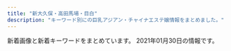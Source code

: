 ```yaml
---
title: "新大久保・高田馬場・目白"
description: "キーワード別にの巨乳アジアン・チャイナエステ嬢情報をまとめました。"
---
```


新着画像と新着キーワードをまとめています。
2021年01月30日の情報です。

<DmmAffiliateIns />
<KeywordTable
  shops={
    [
    {
        "station": "JR\u9ad8\u7530\u99ac\u5834\u99c5",
        "name": "NEW ONLY ONE",
        "keywords": {
            "88": 4,
            "C": 3,
            "D": 4,
            "86": 5,
            "E": 2
        },
        "img_links": [
            "http://www.aromaonly1.com/uploads/0d74a4af5e268e3562daa56048c13906.jpg",
            "http://www.aromaonly1.com/uploads/305e7816c9390b899011ef6e82855b7d.jpg",
            "http://www.aromaonly1.com/images/index_12.jpg",
            "http://www.aromaonly1.com/images/index_21.jpg",
            "http://www.aromaonly1.com/uploads/3e6ede4dd71b9611bfc0fc01fff82057.jpg",
            "http://www.aromaonly1.com/images/index_06.jpg",
            "http://www.aromaonly1.com/images/index_02.jpg",
            "http://www.aromaonly1.com/uploads/822de08541e5f0a03b8fdd99ac777097.jpg",
            "http://www.aromaonly1.com/images/index_15.jpg",
            "http://www.aromaonly1.com/images/index_04.jpg",
            "http://www.aromaonly1.com/uploads/18799c1985ca7d1cd026808323ec51c2.jpg",
            "http://www.aromaonly1.com/images/index_20.jpg",
            "http://www.aromaonly1.com/images/index_16.jpg",
            "http://www.aromaonly1.com/uploads/33c6d79a06e306e309deefd74daa5ef6.jpg",
            "http://www.aromaonly1.com/images/index_17.jpg",
            "http://www.aromaonly1.com/uploads/8e9e8b4d89b256773f17dff61368328c.jpg",
            "http://www.aromaonly1.com/images/index_08.jpg",
            "http://www.aromaonly1.com/images/index_19.jpg",
            "http://www.aromaonly1.com/images/index_11.jpg",
            "http://www.aromaonly1.com/images/girls_10.jpg",
            "http://www.aromaonly1.com/uploads/c24b4a66b959c50d941c227e2167e47a.jpg",
            "http://www.aromaonly1.com/uploads/6d6161355034da26e622af1b5469296f.jpg",
            "http://www.aromaonly1.com/uploads/269045fb02ee17a03b99afcdabc449fa.jpg",
            "http://www.aromaonly1.com/uploads/56e94a67d1aa4ea89d5f2064a387ab96.jpg",
            "http://www.aromaonly1.com/uploads/a4bfacdc272e1f3c3ee9884036dbf094.jpg",
            "http://www.aromaonly1.com/uploads/ac75f516de3602f2ed5de1d9e2383a35.jpg",
            "http://www.aromaonly1.com/images/service_10.jpg",
            "http://www.aromaonly1.com/uploads/e01fa669285bc99ba782abfd90a08bb2.jpg",
            "http://www.aromaonly1.com/images/service_11.jpg",
            "http://www.aromaonly1.com/images/index_14.jpg",
            "http://www.aromaonly1.com/uploads/b43afdf6c0db7020b472f89b05664984.jpg",
            "http://www.aromaonly1.com/images/index_18.jpg",
            "http://www.aromaonly1.com/images/link_10.jpg",
            "http://www.aromaonly1.com/uploads/2f5941103973429d3981087968a845a3.jpg",
            "http://www.aromaonly1.com/images/index_03.jpg",
            "http://www.aromaonly1.com/uploads/5f4083d49285cbe64774b1bd70e86150.jpg",
            "http://www.aromaonly1.com/images/interior_10.jpg",
            "http://www.aromaonly1.com/uploads/015cba9c432d730d26583fe998534fa6.jpg",
            "http://www.aromaonly1.com/images/fanhui.png",
            "http://www.aromaonly1.com/images/index_05.jpg",
            "http://www.aromaonly1.com/images/index_01.jpg",
            "http://www.aromaonly1.com/images/index_07.jpg",
            "http://www.aromaonly1.com/my_work/images/pic1.png",
            "http://www.aromaonly1.com/uploads/66dc68de1f9c001b6f15d52303314efc.jpg"
        ],
        "url": "http://www.aromaonly1.com/"
    },
    {
        "img_links": [
            "http://esthe.top/images/demo/slider/images/slide2.png",
            "http://esthe.top/images/an_1_06.jpg",
            "http://esthe.top/images/room_images/gallery-03.jpg",
            "http://esthe.top/images/demo/slider/images/slide5.png",
            "http://esthe.top/images/demo/slider/tooltips/slide3.png",
            "http://esthe.top/images/acs_ima/access-03.jpg",
            "http://esthe.top/images/staff_images/staff_04a.jpg",
            "http://esthe.top/images/room_images/gallery-02.jpg",
            "http://esthe.top/images/an_2_07.jpg",
            "http://esthe.top/images/room_images/gallery-04.jpg",
            "http://esthe.top/images/staff_images/staff_07a.jpg",
            "http://esthe.top/images/an_2_05.jpg",
            "http://esthe.top/images/an_2_06.jpg",
            "http://esthe.top/images/room_images/gallery-05.jpg",
            "http://esthe.top/images/room_images/gallery-06.jpg",
            "http://esthe.top/images/an_2_02.jpg",
            "http://esthe.top/images/demo/slider/images/slide4.png",
            "http://esthe.top/images/room_images/index-01.jpg",
            "http://esthe.top/images/demo/slider/images/slide3.png",
            "http://esthe.top/images/an_1_05.jpg",
            "http://esthe.top/images/staff_images/staff_01b.jpg",
            "http://esthe.top/images/an_1_07.jpg",
            "http://esthe.top/images/staff_images/staff_01a.jpg",
            "http://esthe.top/images/an_1_02.jpg",
            "http://esthe.top/images/demo/slider/tooltips/slide5.png",
            "http://esthe.top/images/an_2_04.jpg",
            "http://esthe.top/images/Bottom_01.jpg",
            "http://esthe.top/images/acs_ima/access-01.jpg",
            "http://esthe.top/images/an_2_03.jpg",
            "http://esthe.top/images/acs_ima/access-02.jpg",
            "http://esthe.top/images/acs_ima/access-04.jpg",
            "http://esthe.top/images/an_1_03.jpg",
            "http://esthe.top/images/staff_images/staff_010a.jpg",
            "http://esthe.top/images/room_images/index-02.jpg",
            "http://esthe.top/images/room_images/gallery-01.jpg",
            "http://esthe.top/images/staff_images/staff_09b.jpg",
            "http://esthe.top/images/demo/slider/tooltips/slide2.png",
            "http://esthe.top/images/demo/slider/images/slide1.png",
            "http://esthe.top/images/staff_images/staff_010b.jpg",
            "http://esthe.top/images/staff_images/staff_04b.jpg",
            "http://esthe.top/images/demo/slider/tooltips/slide4.png",
            "http://esthe.top/images/an_1_04.jpg",
            "http://esthe.top/images/QRcode.jpg",
            "http://esthe.top/images/staff_images/staff_09a.jpg",
            "http://esthe.top/images/Bottom_02.jpg",
            "http://esthe.top/images/demo/slider/tooltips/slide1.png",
            "http://esthe.top/images/staff_images/staff_07b.jpg"
        ],
        "url": "http://esthe.top/",
        "station": "JR\u9ad8\u7530\u99ac\u5834\u99c5\u6771\u53e3",
        "keywords": {},
        "name": "RAN\uff5e\u30e9\u30f3\uff5e"
    },
    {
        "keywords": {
            "C": 4
        },
        "station": "JR\u65b0\u5927\u4e45\u4fdd\u99c5",
        "name": "\u7e01\u4e2d\u7e01\uff5e\u3048\u3093\u3061\u3085\u3046\u3048\u3093\uff5e",
        "img_links": [
            "http://www.enchuen.com/images/h2_qa.png",
            "http://www.enchuen.com/images/top_slider1.jpg",
            "http://www.enchuen.com/images/h2_instagam.png",
            "http://www.enchuen.com/images/top_slider4.jpg",
            "http://www.enchuen.com/images/img_service03.png",
            "http://www.enchuen.com/images/icon_chi.png",
            "http://www.enchuen.com/images/h2_servicecontents.png",
            "http://www.enchuen.com/images/img_slider02.png",
            "http://www.enchuen.com/images/top_slider6.jpg",
            "http://www.enchuen.com/images/therapist_yona.jpg",
            "http://www.enchuen.com/images/img_service01.png",
            "http://www.enchuen.com/images/btn_gnavi05_no.png",
            "http://www.enchuen.com/images/therapist_noa.jpg",
            "http://www.enchuen.com/images/interior02.jpg",
            "http://www.enchuen.com/images/therapist_kaori_s.jpg",
            "http://www.enchuen.com/images/tw_header.png",
            "http://www.enchuen.com/images/img_service04.png",
            "http://www.enchuen.com/images/interior04.jpg",
            "http://www.enchuen.com/images/therapist_noa_s.jpg",
            "http://www.enchuen.com/images/ins_header.png",
            "http://www.enchuen.com/images/img_slider03.png",
            "http://www.enchuen.com/images/img_service05.png",
            "http://www.enchuen.com/images/h2_information.png",
            "http://www.enchuen.com/images/h2_twitter.png",
            "http://www.enchuen.com/images/h2_alltherapist.png",
            "http://www.enchuen.com/images/h2_alliancegide2.png",
            "http://www.enchuen.com/images/interior04_s.jpg",
            "http://www.enchuen.com/images/mess_footer.png",
            "http://www.enchuen.com/images/icon_eng.png",
            "http://www.enchuen.com/images/therapist_kaori.jpg",
            "http://www.enchuen.com/images/h2_alliancegide.png",
            "http://www.enchuen.com/images/interior03_s.jpg",
            "http://www.enchuen.com/images/img_service07.png",
            "http://www.enchuen.com/images/btn_gnavi02_no.png",
            "http://www.enchuen.com/images/img_aromaoil.png",
            "http://www.enchuen.com/images/pagetop.png",
            "http://www.enchuen.com/images/ins_footer.png",
            "http://www.enchuen.com/images/top_slider5.jpg",
            "http://www.enchuen.com/images/interior01.jpg",
            "http://www.enchuen.com/images/interior03.jpg",
            "http://www.enchuen.com/images/h2_link01.png",
            "http://www.enchuen.com/images/btn_gnavi04_no.png",
            "http://www.enchuen.com/images/mail_header.png",
            "http://www.enchuen.com/images/tel_header.png",
            "http://www.enchuen.com/images/h2_contact.png",
            "http://www.enchuen.com/images/h2_linkban.png",
            "http://www.enchuen.com/images/therapist_yume_s.jpg",
            "http://www.enchuen.com/images/tw_footer.png",
            "http://www.enchuen.com/images/ban-tel.png",
            "http://www.enchuen.com/images/therapist_yume.jpg",
            "http://www.enchuen.com/images/btn_gnavi03_no.png",
            "http://www.enchuen.com/images/pickmessage01.png",
            "http://www.enchuen.com/images/top_slider3.jpg",
            "http://www.enchuen.com/images/interior01_s.jpg",
            "http://www.enchuen.com/images/therapist_yona_s.jpg",
            "http://www.enchuen.com/images/img_service02.png",
            "http://www.enchuen.com/images/interior02_s.jpg",
            "http://www.enchuen.com/images/img_service06.png",
            "http://www.enchuen.com/images/top_slider2.jpg",
            "http://www.enchuen.com/images/q_qa.png",
            "http://www.enchuen.com/images/btn_gnavi06_no.png",
            "http://www.enchuen.com/images/img_comimgsoon.jpg",
            "http://www.enchuen.com/images/btn_gnavi01_no.png",
            "http://www.enchuen.com/images/img_slider01.png",
            "http://www.enchuen.com/images/a_qa.png"
        ],
        "url": "http://www.enchuen.com/"
    },
    {
        "url": "http://www.y-rlx.site/",
        "name": "\u60a0\u30a8\u30b9\u30c6",
        "station": "JR\u9ad8\u7530\u99ac\u5834\u99c5\u65e9\u7a32\u7530\u53e3",
        "img_links": [
            "http://www.y-rlx.site/images/index_09.jpg",
            "http://www.y-rlx.site/girl/05.jpg",
            "http://y-rlx.site/images/index_04.jpg",
            "http://www.y-rlx.site/images/card.jpg",
            "http://www.y-rlx.site/images/upload/thumb/ed8b0cbb7323414a.jpg",
            "http://www.y-rlx.site/images/index_07.jpg",
            "http://www.y-rlx.site/images/staff_09.jpg",
            "http://www.y-rlx.site/girl/01.jpg",
            "http://www.y-rlx.site/images/index_15.jpg",
            "http://www.y-rlx.site/images/upload/thumb/90f9ae2f9ed02731.jpg",
            "http://www.y-rlx.site/images/rec.jpg",
            "http://www.y-rlx.site/images/index_03.jpg",
            "http://www.y-rlx.site/girl/04.jpg",
            "http://www.y-rlx.site/images/index_19.jpg",
            "http://www.y-rlx.site/images/index_05.jpg",
            "http://www.y-rlx.site/images/index_13.jpg",
            "http://www.y-rlx.site/images/index_08.jpg",
            "http://www.y-rlx.site/images/upload/thumb/e0a26e58e17a1416.jpg",
            "http://www.y-rlx.site/images/info.jpg",
            "http://www.y-rlx.site/images/upload/thumb/62bb8e59304c2af9.jpg",
            "http://www.y-rlx.site/images/upload/thumb/0fba3207fb3c4467.jpg",
            "http://www.y-rlx.site/images/upload/thumb/09ac55d22a602603.jpg",
            "http://www.y-rlx.site/images/index_11.jpg",
            "http://www.y-rlx.site/images/upload/thumb/c69d7050fbdbb36f.jpg",
            "http://www.y-rlx.site/images/index_04.jpg",
            "http://www.y-rlx.site/images/rec_09.jpg",
            "http://www.y-rlx.site/girl/03.jpg",
            "http://www.y-rlx.site/images/upload/thumb/02b4e6896e30ae85.jpg",
            "http://www.y-rlx.site/girl/02.jpg",
            "http://www.y-rlx.site/images/index_20.jpg",
            "http://y-rlx.site/images/index_07.jpg",
            "http://www.y-rlx.site/images/index_18.jpg",
            "http://www.y-rlx.site/images/upload/thumb/e8190e2180eba7c5.jpg",
            "http://www.y-rlx.site/images/index_06.jpg",
            "http://www.y-rlx.site/images/upload/thumb/2c7fdde9ad97892b.jpg",
            "http://www.y-rlx.site/images/upload/thumb/55cf68e3bb41cd32.jpg",
            "http://www.y-rlx.site/images/index_02.jpg",
            "http://www.y-rlx.site/images/info_09.jpg",
            "http://www.y-rlx.site/images/index_10.jpg",
            "http://www.y-rlx.site/images/index_01.jpg"
        ],
        "keywords": {
            "D": 1,
            "87": 4,
            "C": 5,
            "88": 2
        }
    },
    {
        "keywords": {
            "C": 18,
            "83": 3,
            "86": 3
        },
        "img_links": [
            "http://familiar.ests.jp/images/s_service.png",
            "http://familiar.ests.jp/photos/sites/33/2020/10/2020101409554799.jpg",
            "http://familiar.ests.jp/photos/sites/33/2020/10/2020101901153954.jpg",
            "http://familiar.ests.jp/images/staff_bj1s.png",
            "http://familiar.ests.jp/images/staff_bj4s.png",
            "http://familiar.ests.jp/photos/sites/33/2019/09/2019092718570723.jpg",
            "http://familiar.ests.jp/photos/sites/33/2019/07/2019073009094778.jpg",
            "http://familiar.ests.jp/images/bian.jpg",
            "http://familiar.ests.jp/images/s_staff.png",
            "http://familiar.ests.jp/images/s_link.png",
            "http://familiar.ests.jp/images/news.png",
            "http://familiar.ests.jp/photos/sites/33/2019/09/2019092318545965.jpg",
            "http://familiar.ests.jp/images/nei_bj1.png",
            "http://familiar.ests.jp/images/top.jpg",
            "http://familiar.ests.jp/images/acc.png",
            "http://familiar.ests.jp/images/mobile.jpg",
            "http://familiar.ests.jp/photos/sites/33/2019/09/2019092718554568.jpg",
            "http://familiar.ests.jp/images/info.png",
            "http://familiar.ests.jp/images/service.jpg"
        ],
        "name": "\u99ac\u5834one",
        "station": "JR\u9ad8\u7530\u99ac\u5834\u99c5\u65e9\u7a32\u7530\u53e3",
        "url": "http://familiar.ests.jp/"
    },
    {
        "img_links": [
            "https://angel.abnavi.info/images/top.jpg",
            "https://angel.abnavi.info/images/room1.jpg",
            "https://angel.abnavi.info/photos/sites/7/2020/07/2020073005202048.jpg",
            "https://angel.abnavi.info/photos/sites/7/2020/11/2020110606371089.jpg",
            "https://angel.abnavi.info/images/nbj3.jpg",
            "https://angel.abnavi.info/images/room2.jpg",
            "https://angel.abnavi.info/images/room3.jpg",
            "https://angel.abnavi.info/images/s_news.png",
            "https://angel.abnavi.info/images/room4.jpg",
            "https://angel.abnavi.info/photos/sites/7/2020/09/2020092301333424.jpg",
            "https://angel.abnavi.info/photos/sites/7/2020/10/2020101305350920.jpg",
            "https://angel.abnavi.info/photos/sites/7/2020/07/2020073006120917.jpg",
            "https://angel.abnavi.info/images/nbj1.jpg",
            "https://angel.abnavi.info/images/end.png",
            "https://angel.abnavi.info/images/s_staff.jpg",
            "https://angel.abnavi.info/images/news_bj3.jpg",
            "https://angel.abnavi.info/photos/sites/7/2020/07/2020073005201940.jpg"
        ],
        "url": "https://angel.abnavi.info/",
        "name": "Angel",
        "station": "JR\u9ad8\u7530\u99ac\u5834\u99c5",
        "keywords": {
            "86": 4,
            "85": 1,
            "87": 1,
            "D": 5,
            "C": 14
        }
    },
    {
        "img_links": [
            "http://www.china-es.info/images/staff_t.jpg",
            "http://www.china-es.info/images/rec2.jpg",
            "http://www.china-es.info/img/hibiki1.jpg",
            "http://www.china-es.info/img/nana2.jpg",
            "http://www.china-es.info/images/interior_t.jpg",
            "http://www.china-es.info/images/int4.jpg",
            "http://www.china-es.info/images/int3.jpg",
            "http://www.china-es.info/images/news.jpg",
            "http://www.china-es.info/img/ringo1.jpg",
            "http://www.china-es.info/images/rec1.jpg",
            "http://www.china-es.info/images/sys1.jpg",
            "http://www.china-es.info/images/menu/staff.jpg",
            "http://www.china-es.info/images/int2.jpg",
            "http://www.china-es.info/images/menu/interior.jpg",
            "http://www.china-es.info/images/sys3.jpg",
            "http://www.china-es.info/images/top.jpg",
            "http://www.china-es.info/images/sys2.jpg",
            "http://www.china-es.info/images/head.jpg",
            "http://www.china-es.info/img/nana1.jpg",
            "http://www.china-es.info/images/mobile.jpg",
            "http://www.china-es.info/images/int1.jpg",
            "http://www.china-es.info/images/menu/top.jpg"
        ],
        "keywords": {},
        "url": "http://www.china-es.info/",
        "name": "Honey At Home \u30cf\u30cb\u30fc\u30a2\u30c3\u30c8\u30db\u30fc\u30e0",
        "station": "JR\u9ad8\u7530\u99ac\u5834\u99c5\u65e9\u7a32\u7530\u53e3"
    },
    {
        "img_links": [
            "http://www.e-candy.work/images/sys3.png",
            "http://www.e-candy.work/images/staff_t.png",
            "http://www.e-candy.work/images/5.jpg",
            "http://www.e-candy.work/img/aya1.jpg",
            "http://www.e-candy.work/images/1.jpg",
            "http://www.e-candy.work/images/6.jpg",
            "http://www.e-candy.work/images/newface.png",
            "http://www.e-candy.work/images/7.jpg",
            "http://www.e-candy.work/images/4.jpg",
            "http://www.e-candy.work/images/sys2.jpg",
            "http://www.e-candy.work/img/yui1.jpg",
            "http://www.e-candy.work/img/nana1.jpg",
            "http://www.e-candy.work/images/news.jpg",
            "http://www.e-candy.work/images/int2.png",
            "http://www.e-candy.work/images/8.jpg",
            "http://www.e-candy.work/images/info.png",
            "http://www.e-candy.work/images/mobile.jpg",
            "http://www.e-candy.work/images/head.jpg",
            "http://www.e-candy.work/images/tel.jpg",
            "http://www.e-candy.work/img/rina1.jpg",
            "http://www.e-candy.work/img/haruka1.jpg",
            "http://www.e-candy.work/images/int1.png",
            "http://www.e-candy.work/images/3.jpg",
            "http://www.e-candy.work/img/miki1.jpg",
            "http://www.e-candy.work/images/s1.png",
            "http://www.e-candy.work/images/interior_t.png",
            "http://www.e-candy.work/images/sys1.jpg",
            "http://www.e-candy.work/img/ai1.jpg"
        ],
        "station": "\u65b0\u5927\u4e45\u4fdd\u99c5",
        "keywords": {},
        "url": "http://www.e-candy.work/",
        "name": "Lui\uff5e\u30eb\u30a4\uff5e"
    },
    {
        "station": "JR\u5927\u4e45\u4fdd\u99c5\u5317\u53e3",
        "name": "COCORO",
        "keywords": {
            "C": 21,
            "E": 1
        },
        "url": "https://www.cocoro556.in/",
        "img_links": [
            "https://www.cocoro556.in/img/whatnew/cocoro2021.png",
            "https://www.cocoro556.in/img/girl/thumb/smain14634879628e490d1ecf1cd7a9d727569f95.jpg",
            "https://www.cocoro556.in/img/material/p6_t3_subt1.png",
            "https://www.cocoro556.in/img/material/p5_t1.png",
            "https://www.cocoro556.in/img/girl/main/smain1491773ceed1a7cd35919e9c6866285fb943.jpg",
            "https://www.cocoro556.in/img/material/age_rollout.png",
            "https://www.cocoro556.in/img/material/top_t4.png",
            "https://www.cocoro556.in/img/material/gm5_rollout.png",
            "https://www.cocoro556.in/img/girl/main/smain1461f806d031a1244ccfaa8b4d307f6ef6d7.jpg",
            "https://www.cocoro556.in/img/material/gm3_rollout.png",
            "https://www.cocoro556.in/img/girl/thumb/smain14922dea5bdda380e76839c012ab24bd9f82.jpg",
            "https://www.cocoro556.in/img/girl/list/slist154a1f8e548a2959236fdd0e7abcde80ac7.jpg",
            "https://www.cocoro556.in/img/material/top_t3.png",
            "https://www.cocoro556.in/img/material/gm3_rollover.png",
            "https://www.cocoro556.in/img/girl/thumb/smain1541a1f8e548a2959236fdd0e7abcde80ac7.jpg",
            "https://www.cocoro556.in/img/material/p2_t2_subt4_m1.png",
            "https://www.cocoro556.in/img/girl/main/smain1421b75436b0012f83588e08b8d8eb48c8c2.jpg",
            "https://www.cocoro556.in/img/camp/camp20210107.jpg",
            "https://www.cocoro556.in/img/material/p3_1_t1.png",
            "https://www.cocoro556.in/img/girl/thumb/smain163122954962968a79edd4eae79b844b9988.jpg",
            "https://www.cocoro556.in/img/girl/list/slist149773ceed1a7cd35919e9c6866285fb943.jpg",
            "https://www.cocoro556.in/img/girl/thumb/smain155128648a02b629a70c40bc424b9302c3e1.jpg",
            "https://www.cocoro556.in/img/material/top_t3_imgrev1.jpg",
            "https://www.cocoro556.in/img/girl/thumb/smain1461f806d031a1244ccfaa8b4d307f6ef6d7.jpg",
            "https://www.cocoro556.in/img/girl/main/smain155128648a02b629a70c40bc424b9302c3e1.jpg",
            "https://www.cocoro556.in/img/material/photost6.png",
            "https://www.cocoro556.in/img/material/p3_t1.png",
            "https://www.cocoro556.in/img/material/p2_t2_sub_m1_3.png",
            "https://www.cocoro556.in/img/material/noimg_b.jpg",
            "https://www.cocoro556.in/img/girl/thumb/smain1543ab2e0ee9f9fde8103e9fe80e33b07761.jpg",
            "https://www.cocoro556.in/img/material/top_t1.png",
            "https://www.cocoro556.in/img/girl/thumb/smain126332fd72809eba38056753c1720b05d8d5.jpg",
            "https://www.cocoro556.in/img/material/p2_t2_subt3.png",
            "https://www.cocoro556.in/img/material/accminimgrev1.jpg",
            "https://www.cocoro556.in/img/material/mobilesite.png",
            "https://www.cocoro556.in/img/girl/thumb/smain1423ae12bc52cc115b3190fbe6a84a8ffa74.jpg",
            "https://www.cocoro556.in/img/material/p2_t2_subt5_m1.png",
            "https://www.cocoro556.in/img/material/p2_t2_sub_m1_1.png",
            "https://www.cocoro556.in/img/material/p6_t1.png",
            "https://www.cocoro556.in/img/girl/thumb/smain1421b75436b0012f83588e08b8d8eb48c8c2.jpg",
            "https://www.cocoro556.in/img/material/p2_t2_subt5_m2.png",
            "https://www.cocoro556.in/img/material/gm5_rollover.png",
            "https://www.cocoro556.in/img/girl/main/smain163122954962968a79edd4eae79b844b9988.jpg",
            "https://www.cocoro556.in/img/material/p2_t2_sub_m1_2.png",
            "https://www.cocoro556.in/img/girl/list/slist15565c84cfd25159bbfcf85c63899ef5f53.jpg",
            "https://www.cocoro556.in/img/material/photost3rev1.png",
            "https://www.cocoro556.in/img/material/p2_t2_subt1.png",
            "https://www.cocoro556.in/img/material/noimg_m.jpg",
            "https://www.cocoro556.in/img/material/pd_number.png",
            "https://www.cocoro556.in/img/girl/list/slist146f806d031a1244ccfaa8b4d307f6ef6d7.jpg",
            "https://www.cocoro556.in/img/material/p2_t2.png",
            "https://www.cocoro556.in/img/material/noimg_s.jpg",
            "https://www.cocoro556.in/img/material/p6_t2.png",
            "https://www.cocoro556.in/img/girl/thumb/smain1493773ceed1a7cd35919e9c6866285fb943.jpg",
            "https://www.cocoro556.in/img/girl/main/smain126142f85375ac3eb532582567360874d2d6.jpg",
            "https://www.cocoro556.in/img/girl/thumb/smain1441346e3df3ff1cef1386c89c6ba9e9f72e.jpg",
            "https://www.cocoro556.in/img/material/ftel.png",
            "https://www.cocoro556.in/img/girl/thumb/smain1462f806d031a1244ccfaa8b4d307f6ef6d7.jpg",
            "https://www.cocoro556.in/img/material/pageheaderimg3.jpg",
            "https://www.cocoro556.in/img/material/photost2rev1.png",
            "https://www.cocoro556.in/img/material/p2_t2_subt2.png",
            "https://www.cocoro556.in/img/material/p2_t2_subt5.png",
            "https://www.cocoro556.in/img/girl/list/slist142b75436b0012f83588e08b8d8eb48c8c2.jpg",
            "https://www.cocoro556.in/img/camp/camp20200426sub.jpg",
            "https://www.cocoro556.in/img/material/p6_t2_subt1.png",
            "https://www.cocoro556.in/img/material/p6_t3.png",
            "https://www.cocoro556.in/img/girl/thumb/smain1443346e3df3ff1cef1386c89c6ba9e9f72e.jpg",
            "https://www.cocoro556.in/img/material/top_t3_subt1.png",
            "https://www.cocoro556.in/img/material/p2_t2_subt4.png",
            "https://www.cocoro556.in/img/girl/thumb/smain1542a1f8e548a2959236fdd0e7abcde80ac7.jpg",
            "https://www.cocoro556.in/img/girl/list/slist144346e3df3ff1cef1386c89c6ba9e9f72e.jpg",
            "https://www.cocoro556.in/img/girl/thumb/smain1491773ceed1a7cd35919e9c6866285fb943.jpg",
            "https://www.cocoro556.in/img/girl/thumb/smain1442346e3df3ff1cef1386c89c6ba9e9f72e.jpg",
            "https://www.cocoro556.in/img/girl/thumb/smain126142f85375ac3eb532582567360874d2d6.jpg",
            "https://www.cocoro556.in/img/girl/thumb/smain126242f85375ac3eb532582567360874d2d6.jpg",
            "https://www.cocoro556.in/img/material/gm4_rollout.png",
            "https://www.cocoro556.in/img/material/gm2_rollover.png",
            "https://www.cocoro556.in/img/material/leftinfo.png",
            "https://www.cocoro556.in/img/girl/list/slist16322954962968a79edd4eae79b844b9988.jpg",
            "https://www.cocoro556.in/img/material/photost4rev1.png",
            "https://www.cocoro556.in/img/material/photost5.png",
            "https://www.cocoro556.in/img/girl/list/slist12642f85375ac3eb532582567360874d2d6.jpg",
            "https://www.cocoro556.in/img/material/top_t2.png",
            "https://www.cocoro556.in/img/girl/thumb/smain155228648a02b629a70c40bc424b9302c3e1.jpg",
            "https://www.cocoro556.in/img/material/pageheaderimg1.jpg",
            "https://www.cocoro556.in/img/material/photost1.png",
            "https://www.cocoro556.in/img/material/pd_st1.png",
            "https://www.cocoro556.in/img/girl/main/smain1441346e3df3ff1cef1386c89c6ba9e9f72e.jpg",
            "https://www.cocoro556.in/img/material/pd_st3.png",
            "https://www.cocoro556.in/img/girl/thumb/smain1422b75436b0012f83588e08b8d8eb48c8c2.jpg",
            "https://www.cocoro556.in/img/girl/main/smain1541a1f8e548a2959236fdd0e7abcde80ac7.jpg",
            "https://www.cocoro556.in/img/material/gm6_rollout.png",
            "https://www.cocoro556.in/img/material/gm1_rollover.png",
            "https://www.cocoro556.in/img/material/gm2_rollout.png",
            "https://www.cocoro556.in/img/material/pd_st2.png",
            "https://www.cocoro556.in/img/material/pageheaderimg4.jpg",
            "https://www.cocoro556.in/img/material/gm6_rollover.png",
            "https://www.cocoro556.in/img/material/pageheaderimg2.jpg",
            "https://www.cocoro556.in/img/material/gm1_rollout.png",
            "https://www.cocoro556.in/img/material/photost7.png"
        ]
    },
    {
        "img_links": [
            "https://est-hana.com/img/girl/thumb/s75_1.jpg",
            "https://est-hana.com/img/girl/thumb/smain1931e3a7504f14e2050f14cb6782d72bb46c.jpg",
            "https://est-hana.com/img/girl/list/sface193e3a7504f14e2050f14cb6782d72bb46c.jpg",
            "https://est-hana.com/img/material/massap7.jpg",
            "https://est-hana.com/img/girl/pickup/topgirl20161016054301.png",
            "https://est-hana.com/img/material/day.png",
            "https://est-hana.com/img/girl/main/s173_1.jpg",
            "https://est-hana.com/img/girl/thumb/s88_1.jpg",
            "https://est-hana.com/img/material/returnbtn.png",
            "https://est-hana.com/img/girl/list/slist19753ce52e0264e81a8a42e5d3c84dd833e.jpg",
            "https://est-hana.com/img/girl/main/smain1901e7f2a11706f93c08ab1eb76c57c0a501.jpg",
            "https://est-hana.com/img/material/massap3.jpg",
            "https://est-hana.com/img/girl/thumb/smain1912da4fa2da2e801312734721e1a44d8e19.jpg",
            "https://est-hana.com/img/material/staffdetail_t1.png",
            "https://est-hana.com/img/material/line1.png",
            "https://est-hana.com/img/girl/list/s173_list.jpg",
            "https://est-hana.com/img/material/massap5.jpg",
            "https://est-hana.com/img/material/click_tel_btn.png",
            "https://est-hana.com/img/girl/list/s173_face.jpg",
            "https://est-hana.com/img/girl/thumb/smain1871110bf62c88dcefca310cdc127f9b11f2.jpg",
            "https://est-hana.com/img/girl/thumb/smain18725b09cd881b1f036f9f4970616c10b474.jpg",
            "https://est-hana.com/img/material/gm6_rollout.png",
            "https://est-hana.com/img/girl/pickup/topgirl20180526173824.png",
            "https://est-hana.com/img/girl/main/s163_1.jpg",
            "https://est-hana.com/img/girl/list/s163_face.jpg",
            "https://est-hana.com/img/girl/thumb/s173_2.jpg",
            "https://est-hana.com/img/material/w6.png",
            "https://est-hana.com/img/material/top_t5.png",
            "https://est-hana.com/img/girl/pickup/pickup20180830201105.jpg",
            "https://est-hana.com/img/girl/thumb/smain197153ce52e0264e81a8a42e5d3c84dd833e.jpg",
            "https://est-hana.com/img/girl/list/s163_list.jpg",
            "https://est-hana.com/img/girl/main/s180_1.jpg",
            "https://est-hana.com/img/girl/list/slist19053cc33bb85f739f63e84c2ae2c41c2eb.jpg",
            "https://est-hana.com/img/girl/thumb/smain19725e2ed7efe2de621955e09d12295a13ee.jpg",
            "https://est-hana.com/img/girl/pickup/pickup20190121202926.jpg",
            "https://est-hana.com/img/girl/pickup/pickup20190528135649.jpg",
            "https://est-hana.com/img/girl/list/s77_list.jpg",
            "https://est-hana.com/img/girl/thumb/smain184149673a0eecbfdaab27d1a016ce6f4281.jpg",
            "https://est-hana.com/img/girl/main/s88_1.jpg",
            "https://est-hana.com/img/girl/thumb/s180_1.jpg",
            "https://est-hana.com/img/girl/pickup/pickup20191208191053.jpg",
            "https://est-hana.com/img/material/infopanel.png",
            "https://est-hana.com/img/material/gm5_rollout.png",
            "https://est-hana.com/img/material/detailwaku.png",
            "https://est-hana.com/img/girl/pickup/topgirl20190528141109.png",
            "https://est-hana.com/img/girl/list/s86_face.jpg",
            "https://est-hana.com/img/material/massap6.jpg",
            "https://est-hana.com/img/girl/pickup/pickup20180526173711.jpg",
            "https://est-hana.com/img/girl/main/s86_1.jpg",
            "https://est-hana.com/img/girl/pickup/pickup20190118192257.jpg",
            "https://est-hana.com/img/girl/main/s75_1.jpg",
            "https://est-hana.com/img/girl/main/s77_1.jpg",
            "https://est-hana.com/img/girl/main/smain184149673a0eecbfdaab27d1a016ce6f4281.jpg",
            "https://est-hana.com/img/girl/thumb/smain1913da4fa2da2e801312734721e1a44d8e19.jpg",
            "https://est-hana.com/img/material/topflashimg1.jpg",
            "https://est-hana.com/img/material/gm1_rollout.png",
            "https://est-hana.com/img/girl/list/slist199a8b144d9cbd006fc9dffdf23ad77de07.jpg",
            "https://est-hana.com/img/girl/main/smain1871110bf62c88dcefca310cdc127f9b11f2.jpg",
            "https://est-hana.com/img/material/gm2_rollout.png",
            "https://est-hana.com/img/material/photorenew1.jpg",
            "https://est-hana.com/img/girl/list/sface187386757ea62d773ca58e2457fc23b8e13.jpg",
            "https://est-hana.com/img/girl/pickup/pickup20141227182613.jpeg",
            "https://est-hana.com/img/material/m1.png",
            "https://est-hana.com/img/girl/list/sface191ec56c0d5cc68365ea11e2e52a40272d8.jpg",
            "https://est-hana.com/img/material/top_twitter.png",
            "https://est-hana.com/img/girl/list/sface201dc74ab8dea78d771771d5fda7bccc989.jpg",
            "https://est-hana.com/img/girl/list/sface19753ce52e0264e81a8a42e5d3c84dd833e.jpg",
            "https://est-hana.com/img/girl/thumb/smain193281777917c863b2cd265723b9cb5a3c32.jpg",
            "https://est-hana.com/img/girl/thumb/smain1902e7f2a11706f93c08ab1eb76c57c0a501.jpg",
            "https://est-hana.com/img/girl/list/sface8365230fc40840a020ba3ed47600db4b4a.jpg",
            "https://est-hana.com/img/girl/list/sface18449673a0eecbfdaab27d1a016ce6f4281.jpg",
            "https://est-hana.com/img/girl/list/slist189e9ae2d8752cd8b9474ebd62df9909f9b.jpg",
            "https://est-hana.com/img/material/top_t3.png",
            "https://est-hana.com/img/girl/pickup/topgirl20140510202547.png",
            "https://est-hana.com/img/girl/list/s180_face.jpg",
            "https://est-hana.com/img/material/sframe2014.png",
            "https://est-hana.com/img/camp/camp20210101.png",
            "https://est-hana.com/img/girl/list/s75_face.jpg",
            "https://est-hana.com/img/girl/main/smain1931e3a7504f14e2050f14cb6782d72bb46c.jpg",
            "https://est-hana.com/img/whatnew/20200401_mask.jpg",
            "https://est-hana.com/img/girl/list/slist193a69a1a063a3159e298d18b691542266d.jpg",
            "https://est-hana.com/img/girl/thumb/smain1911ec56c0d5cc68365ea11e2e52a40272d8.jpg",
            "https://est-hana.com/img/girl/main/smain1911ec56c0d5cc68365ea11e2e52a40272d8.jpg",
            "https://est-hana.com/img/girl/thumb/s77_3.jpg",
            "https://est-hana.com/img/material/gm4_rollout.png",
            "https://est-hana.com/img/girl/list/s86_list.jpg",
            "https://est-hana.com/img/whatnew/20200401min60.jpg",
            "https://est-hana.com/img/girl/pickup/pickup20191214162524.jpg",
            "https://est-hana.com/img/girl/list/s180_list.jpg",
            "https://est-hana.com/img/material/top_t2_img_rev2.jpg",
            "https://est-hana.com/img/girl/list/sface189e9ae2d8752cd8b9474ebd62df9909f9b.jpg",
            "https://est-hana.com/img/girl/thumb/s77_2.jpg",
            "https://est-hana.com/img/material/massa_t1.png",
            "https://est-hana.com/img/material/photorenew3.jpg",
            "https://est-hana.com/img/material/top_t2.png",
            "https://est-hana.com/img/girl/pickup/topgirl20140502225842.png",
            "https://est-hana.com/img/material/photorenew2rev1.jpg",
            "https://est-hana.com/img/girl/thumb/s173_1.jpg",
            "https://est-hana.com/img/girl/pickup/pickup20181218104555.jpg",
            "https://est-hana.com/img/girl/list/s75_list.jpg",
            "https://est-hana.com/img/material/top_t6.png",
            "https://est-hana.com/img/girl/pickup/topgirl20180908131653.png",
            "https://est-hana.com/img/girl/main/smain197153ce52e0264e81a8a42e5d3c84dd833e.jpg",
            "https://est-hana.com/img/material/photorenew4.jpg",
            "https://est-hana.com/img/material/month.png",
            "https://est-hana.com/img/material/sys_course3_rev1.png",
            "https://est-hana.com/img/girl/list/slist191ec56c0d5cc68365ea11e2e52a40272d8.jpg",
            "https://est-hana.com/img/material/photorenew5.jpg",
            "https://est-hana.com/img/girl/thumb/s163_1.jpg",
            "https://est-hana.com/img/girl/list/sface199a8b144d9cbd006fc9dffdf23ad77de07.jpg",
            "https://est-hana.com/img/girl/thumb/smain83265230fc40840a020ba3ed47600db4b4a.jpg",
            "https://est-hana.com/img/material/sys_etc.png",
            "https://est-hana.com/img/material/sys_course2_rev2.png",
            "https://est-hana.com/img/material/systme_t2.png",
            "https://est-hana.com/img/whatnew/20200304.jpg",
            "https://est-hana.com/img/girl/thumb/s77_1.jpg",
            "https://est-hana.com/img/material/accsess_picter2.jpg",
            "https://est-hana.com/img/material/massap2.jpg",
            "https://est-hana.com/img/material/sys_course1_rev2.png",
            "https://est-hana.com/img/girl/list/s88_face.jpg",
            "https://est-hana.com/img/girl/thumb/smain184249673a0eecbfdaab27d1a016ce6f4281.jpg",
            "https://est-hana.com/img/material/accsess_station.png",
            "https://est-hana.com/img/material/hosi5.png",
            "https://est-hana.com/img/girl/list/slist8365230fc40840a020ba3ed47600db4b4a.jpg",
            "https://est-hana.com/img/girl/thumb/smain1901e7f2a11706f93c08ab1eb76c57c0a501.jpg",
            "https://est-hana.com/img/material/staff_t1rev1.png",
            "https://est-hana.com/img/material/staff_t1.png",
            "https://est-hana.com/img/girl/main/smain1891e9ae2d8752cd8b9474ebd62df9909f9b.jpg",
            "https://est-hana.com/img/girl/pickup/pickup20190118192153.jpg",
            "https://est-hana.com/img/girl/pickup/topgirl20141227182718.png",
            "https://est-hana.com/img/girl/list/slist2012ba9beda1a19f1ba57dcc87485d57321.jpg",
            "https://est-hana.com/img/girl/pickup/pickup20190227121102.jpg",
            "https://est-hana.com/img/material/age.png",
            "https://est-hana.com/img/material/sys_option.png",
            "https://est-hana.com/img/material/d30.png",
            "https://est-hana.com/img/material/hosi4.png",
            "https://est-hana.com/img/girl/list/slist187110f9d5212fd19d8b8410ec6bff294e6.jpg",
            "https://est-hana.com/img/girl/list/s77_face.jpg",
            "https://est-hana.com/img/girl/main/smain83165230fc40840a020ba3ed47600db4b4a.jpg",
            "https://est-hana.com/img/material/massap4.jpg",
            "https://est-hana.com/img/girl/thumb/smain83165230fc40840a020ba3ed47600db4b4a.jpg",
            "https://est-hana.com/img/girl/list/slist18449673a0eecbfdaab27d1a016ce6f4281.jpg",
            "https://est-hana.com/img/girl/thumb/s86_1.jpg",
            "https://est-hana.com/img/material/top_t4.png",
            "https://est-hana.com/img/girl/list/sface110404ef9fc79e2a0a04d64b621c22a0c77.jpg",
            "https://est-hana.com/img/girl/list/s139_face.jpg",
            "https://est-hana.com/img/girl/list/s139_list.jpg",
            "https://est-hana.com/img/girl/list/sface190e7f2a11706f93c08ab1eb76c57c0a501.jpg",
            "https://est-hana.com/img/girl/pickup/topgirl20180308214256.png",
            "https://est-hana.com/img/girl/list/slist110d5ce8a5906e2cdaf90af47c9395e0dff.jpg",
            "https://est-hana.com/img/material/gm3_rollout.png",
            "https://est-hana.com/img/girl/thumb/smain1891e9ae2d8752cd8b9474ebd62df9909f9b.jpg",
            "https://est-hana.com/img/material/massap1.jpg",
            "https://est-hana.com/img/material/systme_t1.png",
            "https://est-hana.com/img/girl/list/s88_list.jpg"
        ],
        "name": "\u82b1",
        "station": "JR\u5927\u4e45\u4fdd\u99c5\u5317\u53e3",
        "url": "https://est-hana.com/",
        "keywords": {
            "C": 39,
            "E": 4
        }
    },
    {
        "name": "Lovely Heart \u5927\u4e45\u4fdd\u5225\u9928",
        "keywords": {
            "C": 35
        },
        "img_links": [
            "http://aes-treat.com/scdl/staff/11051.jpg",
            "http://aes-treat.com/scdl/staff/11171mb.jpg",
            "http://aes-treat.com/scdl/staff/11161.jpg",
            "http://aes-treat.com/img/ttl_mobile.jpg",
            "http://aes-treat.com/scdl/staff/11101.jpg",
            "http://aes-treat.com/scdl/staff/10811.jpg",
            "http://aes-treat.com/scdl/staff/11041mb.jpg",
            "http://aes-treat.com/scdl/staff/11101mb.jpg",
            "http://aes-treat.com/scdl/staff/10651.jpg",
            "http://aes-treat.com/scdl/staff/11111.jpg",
            "http://aes-treat.com/img/ttl_nouka.jpg",
            "http://aes-treat.com/pic/top2.jpg",
            "http://aes-treat.com/scdl/staff/10861.jpg",
            "http://aes-treat.com/img/ttl_staff.png",
            "http://aes-treat.com/scdl/staff/10681mb.jpg",
            "http://aes-treat.com/scdl/staff/10681.jpg",
            "http://aes-treat.com/i/files/homeimg.jpg",
            "http://aes-treat.com/scdl/staff/11151mb.jpg",
            "http://aes-treat.com/scdl/staff/10891mb.jpg",
            "http://aes-treat.com/scdl/staff/10971.jpg",
            "http://aes-treat.com/scdl/staff/11121mb.jpg",
            "http://aes-treat.com/scdl/staff/11091mb.jpg",
            "http://aes-treat.com/scdl/staff/11111mb.jpg",
            "http://aes-treat.com/scdl/staff/11171.jpg",
            "http://aes-treat.com/scdl/staff/11081.jpg",
            "http://aes-treat.com/scdl/staff/11162.jpg",
            "http://aes-treat.com/img/ttl_att.png",
            "http://aes-treat.com/scdl/staff/11151.jpg",
            "http://aes-treat.com/scdl/staff/11081mb.jpg",
            "http://aes-treat.com/scdl/staff/11051mb.jpg",
            "http://aes-treat.com/scdl/staff/10842.jpg",
            "http://aes-treat.com/scdl/staff/10171.jpg",
            "http://aes-treat.com/scdl/staff/10972.jpg",
            "http://aes-treat.com/scdl/staff/11161mb.jpg",
            "http://aes-treat.com/scdl/staff/11091.jpg",
            "http://aes-treat.com/scdl/staff/10721mb.jpg",
            "http://aes-treat.com/scdl/staff/10771mb.jpg",
            "http://aes-treat.com/img/ttl_sister.png",
            "http://aes-treat.com/scdl/staff/10902.jpg",
            "http://aes-treat.com/scdl/staff/10811mb.jpg",
            "http://aes-treat.com/scdl/staff/10891.jpg",
            "http://aes-treat.com/scdl/staff/11041.jpg",
            "http://aes-treat.com/scdl/staff/10971mb.jpg",
            "http://aes-treat.com/scdl/staff/10651mb.jpg",
            "http://aes-treat.com/scdl/staff/11131.jpg",
            "http://aes-treat.com/scdl/staff/10861mb.jpg",
            "http://aes-treat.com/scdl/staff/10981mb.jpg",
            "http://aes-treat.com/scdl/staff/11131mb.jpg",
            "http://aes-treat.com/pic/head.jpg",
            "http://aes-treat.com/scdl/staff/10171mb.jpg",
            "http://aes-treat.com/scdl/staff/10901.jpg",
            "http://aes-treat.com/scdl/staff/11121.jpg",
            "http://aes-treat.com/scdl/staff/10941mb.jpg",
            "http://aes-treat.com/pic/top1.jpg",
            "http://aes-treat.com/img/ttl_attbnr.jpg",
            "http://aes-treat.com/scdl/staff/10841.jpg",
            "http://aes-treat.com/scdl/staff/10721.jpg",
            "http://aes-treat.com/scdl/staff/10941.jpg",
            "http://aes-treat.com/img/system/campaign.jpg",
            "http://aes-treat.com/scdl/staff/10841mb.jpg",
            "http://aes-treat.com/scdl/staff/10901mb.jpg",
            "http://aes-treat.com/scdl/staff/10981.jpg",
            "http://aes-treat.com/scdl/staff/10771.jpg"
        ],
        "station": "JR\u5927\u4e45\u4fdd\u99c5\u5317\u53e3",
        "url": "http://aes-treat.com/"
    },
    {
        "url": "http://milk.tyo.cm/",
        "name": "\u30df\u30eb\u30af",
        "img_links": [
            "http://milk.tyo.cm/images/img_service03.jpg",
            "http://milk.tyo.cm/images/tit_staff.png",
            "http://milk.tyo.cm/images/link_nav05.png",
            "http://milk.tyo.cm/images/img_service02.jpg",
            "http://milk.tyo.cm/photos/sites/72/2021/01/2021012610102711.jpg",
            "http://milk.tyo.cm/images/room3_l.jpg",
            "http://milk.tyo.cm/images/bg_cont03.png",
            "http://milk.tyo.cm/images/room4_l.jpg",
            "http://milk.tyo.cm/photos/sites/72/2020/11/202011100524008.jpg",
            "http://milk.tyo.cm/images/link_nav02.png",
            "http://milk.tyo.cm/images/link_nav01.png",
            "http://milk.tyo.cm/images/tit_pick.png",
            "http://milk.tyo.cm/images/sp_nav03.png",
            "http://milk.tyo.cm/images/link_nav03.png",
            "http://milk.tyo.cm/images/room1_l.jpg",
            "http://milk.tyo.cm/images/link_nav04.png",
            "http://milk.tyo.cm/photos/sites/72/2020/06/2020061206444417.jpg",
            "http://milk.tyo.cm/images/sp_header.jpg",
            "http://milk.tyo.cm/photos/sites/72/2020/12/2020121505155035.jpg",
            "http://milk.tyo.cm/images/sp_nav02.png",
            "http://milk.tyo.cm/photos/sites/72/2020/12/2020120807375347.jpg",
            "http://milk.tyo.cm/images/tit_service.png",
            "http://milk.tyo.cm/images/room2_l.jpg",
            "http://milk.tyo.cm/images/blog.jpg",
            "http://milk.tyo.cm/images/re.png",
            "http://milk.tyo.cm/images/bg_cont01.png",
            "http://milk.tyo.cm/images/sp_tit_pick.png",
            "http://milk.tyo.cm/images/top.png",
            "http://milk.tyo.cm/images/ico_headline.png",
            "http://milk.tyo.cm/images/sp_nav01.png",
            "http://milk.tyo.cm/images/com_tel.png",
            "http://milk.tyo.cm/images/koko_234x60.png",
            "http://milk.tyo.cm/images/img_service01.jpg",
            "http://milk.tyo.cm/images/img_service04.jpg",
            "http://milk.tyo.cm/photos/sites/72/2020/06/2020061206443832.jpg"
        ],
        "keywords": {
            "D": 24,
            "85": 12,
            "90": 6,
            "E": 6,
            "C": 12,
            "86": 12
        },
        "station": "JR\u5927\u4e45\u4fdd\u99c5\u5357\u53e3"
    },
    {
        "station": "JR\u65b0\u5927\u4e45\u4fdd\u99c5",
        "img_links": [
            "http://www.harunoyume.com/images/covergirl.jpg",
            "http://www.harunoyume.com/images/service-image.jpg",
            "http://www.harunoyume.com/images/discount.jpg",
            "http://www.harunoyume.com/images/campaign.jpg"
        ],
        "keywords": {},
        "name": "\u6625\u306e\u5922",
        "url": "http://www.harunoyume.com/"
    },
    {
        "keywords": {},
        "url": "http://kobo.mssg.jp/",
        "img_links": [
            "http://kobo.mssg.jp/layer/images/top/top_08.png",
            "http://kobo.mssg.jp/images/1.jpg",
            "http://kobo.mssg.jp/layer/images/top/top_04.jpg",
            "http://kobo.mssg.jp/layer/images/top/top_06.jpg",
            "http://kobo.mssg.jp/images/staff_bj4.png",
            "http://kobo.mssg.jp/images/staff_4.jpg",
            "http://kobo.mssg.jp/layer/images/top/top_01.jpg",
            "http://kobo.mssg.jp/layer/images/top/top_02.jpg",
            "http://kobo.mssg.jp/images/staff_8.jpg",
            "http://kobo.mssg.jp/images/staff_bj1.png",
            "http://kobo.mssg.jp/images/staff_5.jpg",
            "http://kobo.mssg.jp/layer/images/top.jpg",
            "http://kobo.mssg.jp/layer/images/top/top_03.jpg",
            "http://kobo.mssg.jp/images/staff_8a.jpg",
            "http://kobo.mssg.jp/images/wenzi-staff.png",
            "http://kobo.mssg.jp/images/staff_9a.jpg",
            "http://kobo.mssg.jp/images/staff_10a.jpg",
            "http://kobo.mssg.jp/images/s_info.png",
            "http://kobo.mssg.jp/images/info.png",
            "http://kobo.mssg.jp/images/staff_9b.jpg",
            "http://kobo.mssg.jp/layer/images/top/top_05.jpg",
            "http://kobo.mssg.jp/images/staff_2b.jpg",
            "http://kobo.mssg.jp/images/staff_2a.jpg",
            "http://kobo.mssg.jp/images/top1.jpg",
            "http://kobo.mssg.jp/images/top2.jpg"
        ],
        "name": "\u6c34\u8272-\u30df\u30ba\u30a4\u30ed-",
        "station": "JR\u5927\u4e45\u4fdd\u99c5\u5317\u53e3"
    },
    {
        "url": "http://gogonoheya.ies.fun/",
        "img_links": [
            "http://gogonoheya.ies.fun/photos/sites/66/2020/07/2020072317323579.jpg",
            "http://gogonoheya.ies.fun/photos/sites/66/2020/12/2020121514115288.jpg",
            "http://gogonoheya.ies.fun/photos/sites/66/2020/08/2020080313461364.jpg",
            "http://gogonoheya.ies.fun/photos/sites/66/2020/07/2020072317322797.jpg",
            "http://gogonoheya.ies.fun/images/room3.jpg",
            "http://gogonoheya.ies.fun/images/end.png",
            "http://gogonoheya.ies.fun/images/room2.jpg",
            "http://gogonoheya.ies.fun/images/room4.jpg",
            "http://gogonoheya.ies.fun/photos/sites/66/2020/12/2020121410194024.jpg",
            "http://gogonoheya.ies.fun/images/link.jpg",
            "http://gogonoheya.ies.fun/images/room1.jpg",
            "http://gogonoheya.ies.fun/images/top.jpg",
            "http://gogonoheya.ies.fun/photos/sites/66/2020/09/2020091615070327.jpg",
            "http://gogonoheya.ies.fun/images/mobile.jpg",
            "http://gogonoheya.ies.fun/images/staff.jpg"
        ],
        "station": "JR\u5927\u4e45\u4fdd\u99c5\u5317\u53e3",
        "keywords": {
            "85": 12,
            "86": 12,
            "D": 30,
            "87": 6
        },
        "name": "\u30ab\u30d5\u30a7\u306e\u5bb6"
    },
    {
        "url": "http://aes-salon.com/",
        "station": "JR\u5927\u4e45\u4fdd\u99c5\u5317\u53e3",
        "name": "Lovely Heart",
        "img_links": [
            "http://aes-salon.com/scdl/staff/10601mb.jpg",
            "http://aes-salon.com/scdl/staff/10351.jpg",
            "http://aes-salon.com/scdl/staff/10651mb.jpg",
            "http://aes-salon.com/scdl/staff/10661mb.jpg",
            "http://aes-salon.com/img/ttl_attbnr.jpg",
            "http://aes-salon.com/scdl/staff/10461mb.jpg",
            "http://aes-salon.com/scdl/staff/10591.jpg",
            "http://aes-salon.com/scdl/staff/10631.jpg",
            "http://aes-salon.com/pic/top2.jpg",
            "http://aes-salon.com/scdl/staff/10631mb.jpg",
            "http://aes-salon.com/scdl/staff/10561.jpg",
            "http://aes-salon.com/scdl/staff/10412.jpg",
            "http://aes-salon.com/scdl/staff/10411mb.jpg",
            "http://aes-salon.com/scdl/staff/10621.jpg",
            "http://aes-salon.com/scdl/staff/10411.jpg",
            "http://aes-salon.com/img/ttl_mobile.jpg",
            "http://aes-salon.com/scdl/staff/10471.jpg",
            "http://aes-salon.com/scdl/staff/10601.jpg",
            "http://aes-salon.com/scdl/staff/10441.jpg",
            "http://aes-salon.com/scdl/staff/10122.jpg",
            "http://aes-salon.com/pic/top1.jpg",
            "http://aes-salon.com/scdl/staff/10471mb.jpg",
            "http://aes-salon.com/scdl/staff/10671.jpg",
            "http://aes-salon.com/scdl/staff/10292.jpg",
            "http://aes-salon.com/img/ttl_staff.png",
            "http://aes-salon.com/img/ttl_bekan.jpg",
            "http://aes-salon.com/pic/head.jpg",
            "http://aes-salon.com/scdl/staff/10121.jpg",
            "http://aes-salon.com/scdl/staff/10341mb.jpg",
            "http://aes-salon.com/img/access/roaddm.png",
            "http://aes-salon.com/img/ttl_att.png",
            "http://aes-salon.com/scdl/staff/10091.jpg",
            "http://aes-salon.com/scdl/staff/10671mb.jpg",
            "http://aes-salon.com/scdl/staff/10501mb.jpg",
            "http://aes-salon.com/scdl/staff/10563.jpg",
            "http://aes-salon.com/scdl/staff/10462.jpg",
            "http://aes-salon.com/scdl/staff/10251.jpg",
            "http://aes-salon.com/scdl/staff/10121mb.jpg",
            "http://aes-salon.com/scdl/staff/10571.jpg",
            "http://aes-salon.com/img/ttl_sister.png",
            "http://aes-salon.com/scdl/staff/10571mb.jpg",
            "http://aes-salon.com/scdl/staff/10081mb.jpg",
            "http://aes-salon.com/scdl/staff/10501.jpg",
            "http://aes-salon.com/img/access/road3.jpg",
            "http://aes-salon.com/scdl/staff/10082.jpg",
            "http://aes-salon.com/scdl/staff/10472.jpg",
            "http://aes-salon.com/scdl/staff/10083.jpg",
            "http://aes-salon.com/img/access/road1.jpg",
            "http://aes-salon.com/img/access/road4.jpg",
            "http://aes-salon.com/scdl/staff/10291.jpg",
            "http://aes-salon.com/scdl/staff/10341.jpg",
            "http://aes-salon.com/scdl/staff/10641mb.jpg",
            "http://aes-salon.com/scdl/staff/10342.jpg",
            "http://aes-salon.com/scdl/staff/10602.jpg",
            "http://aes-salon.com/scdl/staff/10511.jpg",
            "http://aes-salon.com/scdl/staff/10502.jpg",
            "http://aes-salon.com/scdl/staff/10661.jpg",
            "http://aes-salon.com/scdl/staff/10621mb.jpg",
            "http://aes-salon.com/scdl/staff/10592.jpg",
            "http://aes-salon.com/scdl/staff/10511mb.jpg",
            "http://aes-salon.com/scdl/staff/10291mb.jpg",
            "http://aes-salon.com/scdl/staff/10441mb.jpg",
            "http://aes-salon.com/scdl/staff/10252.jpg",
            "http://aes-salon.com/scdl/staff/10251mb.jpg",
            "http://aes-salon.com/scdl/staff/10081.jpg",
            "http://aes-salon.com/scdl/staff/10091mb.jpg",
            "http://aes-salon.com/scdl/staff/10092.jpg",
            "http://aes-salon.com/scdl/staff/10591mb.jpg",
            "http://aes-salon.com/scdl/staff/10461.jpg",
            "http://aes-salon.com/scdl/staff/10351mb.jpg",
            "http://aes-salon.com/scdl/staff/10561mb.jpg",
            "http://aes-salon.com/img/system/campaign.jpg",
            "http://aes-salon.com/scdl/staff/10641.jpg",
            "http://aes-salon.com/img/access/road2.jpg",
            "http://aes-salon.com/i/files/homeimg.jpg",
            "http://aes-salon.com/img/ttl_nouka.jpg",
            "http://aes-salon.com/scdl/staff/10562.jpg",
            "http://aes-salon.com/scdl/staff/10651.jpg"
        ],
        "keywords": {
            "C": 34
        }
    },
    {
        "station": "JR\u5927\u4e45\u4fdd\u99c5\u5317\u53e3",
        "keywords": {},
        "name": "\u7652\u3057\u306e\u51fa\u4f1a\u3044",
        "img_links": [
            "http://p-aroma.work/staff/ayaka.jpg",
            "http://p-aroma.work/images/int1.png",
            "http://p-aroma.work/images/tel.jpg",
            "http://p-aroma.work/images/s1.jpg",
            "http://p-aroma.work/staff/mayu.jpg",
            "http://p-aroma.work/img/rina1.png",
            "http://p-aroma.work/images/s1.png",
            "http://p-aroma.work/images/1.jpg",
            "http://p-aroma.work/images/2.jpg",
            "http://p-aroma.work/images/4.jpg",
            "http://p-aroma.work/img/mirai1.png",
            "http://p-aroma.work/img/kasumi1.png",
            "http://p-aroma.work/staff/rina.jpg",
            "http://p-aroma.work/staff/mirai.jpg",
            "http://p-aroma.work/staff/kasumi.jpg",
            "http://p-aroma.work/images/3.jpg",
            "http://p-aroma.work/images/head.jpg",
            "http://p-aroma.work/images/staff_t.png",
            "http://p-aroma.work/img/ayaka1.png",
            "http://p-aroma.work/images/interior_t.png",
            "http://p-aroma.work/images/news.jpg",
            "http://p-aroma.work/images/mobile.jpg",
            "http://p-aroma.work/images/int2.png",
            "http://p-aroma.work/img/mayu1.png",
            "http://p-aroma.work/images/6.jpg",
            "http://p-aroma.work/images/sys.png",
            "http://p-aroma.work/images/s2.jpg"
        ],
        "url": "http://p-aroma.work/"
    },
    {
        "keywords": {
            "86": 94,
            "87": 72,
            "88": 27,
            "E": 36,
            "85": 18,
            "D": 182,
            "C": 2,
            "83": 9
        },
        "img_links": [
            "http://familiar.tyo.cm/photos/sites/37/2019/12/2019120401354980.jpg",
            "http://familiar.tyo.cm/images/top.png",
            "http://familiar.tyo.cm/photos/sites/37/2019/11/2019110802115992.jpg",
            "http://familiar.tyo.cm/photos/sites/37/2019/06/201906040617136.jpg",
            "http://familiar.tyo.cm/photos/sites/37/2018/12/2018121903022968.jpg",
            "http://familiar.tyo.cm/photos/sites/37/2019/10/2019102408541458.jpg",
            "http://familiar.tyo.cm/images/s_staff.jpg",
            "http://familiar.tyo.cm/photos/sites/37/2019/06/2019062210030384.jpg",
            "http://familiar.tyo.cm/photos/sites/37/2019/12/2019120502265383.jpg",
            "http://familiar.tyo.cm/photos/sites/37/2019/12/2019120401354873.jpg",
            "http://familiar.tyo.cm/images/1.png",
            "http://familiar.tyo.cm/photos/sites/37/2019/06/2019061502562798.jpg",
            "http://familiar.tyo.cm/photos/sites/37/2019/03/2019032406115491.jpg",
            "http://familiar.tyo.cm/images/mobile.jpg",
            "http://familiar.tyo.cm/photos/sites/37/2019/11/2019112002511160.jpg",
            "http://familiar.tyo.cm/photos/sites/37/2019/06/2019060406241084.jpg",
            "http://familiar.tyo.cm/images/s_link.jpg",
            "http://familiar.tyo.cm/photos/sites/37/2019/09/201909270657496.jpg",
            "http://familiar.tyo.cm/photos/sites/37/2019/06/2019060406161857.jpg",
            "http://familiar.tyo.cm/photos/sites/37/2019/12/2019120502264671.jpg",
            "http://familiar.tyo.cm/photos/sites/37/2019/03/2019031806471671.jpg",
            "http://familiar.tyo.cm/photos/sites/37/2019/06/2019061502562797.jpg",
            "http://familiar.tyo.cm/photos/sites/37/2019/10/2019100304481325.jpg",
            "http://familiar.tyo.cm/photos/sites/37/2019/03/2019032406115598.jpg",
            "http://familiar.tyo.cm/photos/sites/37/2019/03/2019032406115312.jpg",
            "http://familiar.tyo.cm/images/tel.png",
            "http://familiar.tyo.cm/photos/sites/37/2019/11/2019112902341792.jpg",
            "http://familiar.tyo.cm/photos/sites/37/2019/03/2019032406115446.jpg",
            "http://familiar.tyo.cm/photos/sites/37/2019/12/2019120401355046.jpg",
            "http://familiar.tyo.cm/photos/sites/37/2019/10/2019102502193826.jpg",
            "http://familiar.tyo.cm/photos/sites/37/2019/10/2019102502193551.jpg",
            "http://familiar.tyo.cm/photos/sites/37/2019/03/2019032406115451.jpg",
            "http://familiar.tyo.cm/photos/sites/37/2019/12/201912130833132.jpg",
            "http://familiar.tyo.cm/images/s_news.jpg",
            "http://familiar.tyo.cm/photos/sites/37/2018/12/2018121903013346.jpg",
            "http://familiar.tyo.cm/photos/sites/37/2019/06/2019061502562745.jpg",
            "http://familiar.tyo.cm/photos/sites/37/2019/09/2019090503385014.jpg",
            "http://familiar.tyo.cm/photos/sites/37/2019/03/2019032406115311.jpg",
            "http://familiar.tyo.cm/photos/sites/37/2019/03/2019032406115440.jpg"
        ],
        "url": "http://familiar.tyo.cm/",
        "name": "Familiar\u30fb\u30d5\u30a1\u30df\u30ea\u30fc\u30a2",
        "station": "JR\u65b0\u5927\u4e45\u4fdd\u99c5"
    },
    {
        "img_links": [
            "http://www.kity.work/img/sara1.jpg",
            "http://www.kity.work/img/sara2.jpg",
            "http://www.kity.work/images/s1.jpg",
            "http://www.kity.work/images/int2.jpg",
            "http://www.kity.work/images/s1.png",
            "http://www.kity.work/images/2.jpg",
            "http://www.kity.work/img/minami1.jpg",
            "http://www.kity.work/images/ac2.jpg",
            "http://www.kity.work/img/aoi2.jpg",
            "http://www.kity.work/images/1.jpg",
            "http://www.kity.work/images/staff_t.jpg",
            "http://www.kity.work/images/head.jpg",
            "http://www.kity.work/staff/sara.jpg",
            "http://www.kity.work/img/minami2.jpg",
            "http://www.kity.work/staff/minami.jpg",
            "http://www.kity.work/images/5.jpg",
            "http://www.kity.work/img/aoi1.jpg",
            "http://www.kity.work/images/interior_t.jpg",
            "http://www.kity.work/images/up.jpg",
            "http://www.kity.work/staff/an.jpg",
            "http://www.kity.work/img/yuka1.jpg",
            "http://www.kity.work/images/tg.jpg",
            "http://www.kity.work/images/tel.jpg",
            "http://www.kity.work/img/an1.jpg",
            "http://www.kity.work/img/an2.jpg",
            "http://www.kity.work/images/int1.jpg",
            "http://www.kity.work/img/yuka2.jpg",
            "http://www.kity.work/images/s2.jpg",
            "http://www.kity.work/images/news.jpg",
            "http://www.kity.work/images/sys.jpg",
            "http://www.kity.work/staff/yuka.jpg",
            "http://www.kity.work/staff/aoi.jpg",
            "http://www.kity.work/images/4.jpg",
            "http://www.kity.work/images/3.jpg"
        ],
        "station": "JR\u9ad8\u7530\u99ac\u5834\u99c5\u65e9\u7a32\u7530\u53e3",
        "keywords": {},
        "name": "\u98a8\u96c5\u5802 \uff5e\u3075\u3046\u304c\u3069\u3046\uff5e",
        "url": "http://www.kity.work/"
    }
]
}
/>
<DmmAffiliateScript />
